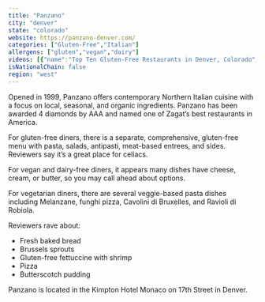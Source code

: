 ```yaml
---
title: "Panzano"
city: "denver"
state: "colorado"
website: https://panzano-denver.com/
categories: ["Gluten-Free","Italian"]
allergens: ["gluten","vegan","dairy"]
videos: [{"name":"Top Ten Gluten-Free Restaurants in Denver, Colorado","url":"https://www.youtube.com/watch?v=bNbhGexozas"}]
isNationalChain: false
region: "west"
---
```

Opened in 1999, Panzano offers contemporary Northern Italian cuisine with a focus on local, seasonal, and organic ingredients. Panzano has been awarded 4 diamonds by AAA and named one of Zagat’s best restaurants in America.

For gluten-free diners, there is a separate, comprehensive, gluten-free menu with pasta, salads, antipasti, meat-based entrees, and sides. Reviewers say it’s a great place for celiacs.

For vegan and dairy-free diners, it appears many dishes have cheese, cream, or butter, so you may call ahead about options.

For vegetarian diners, there are several veggie-based pasta dishes including Melanzane, funghi pizza, Cavolini di Bruxelles, and Ravioli di Robiola.

Reviewers rave about:
* Fresh baked bread
* Brussels sprouts
* Gluten-free fettuccine with shrimp
* Pizza
* Butterscotch pudding

Panzano is located in the Kimpton Hotel Monaco on 17th Street in Denver.
